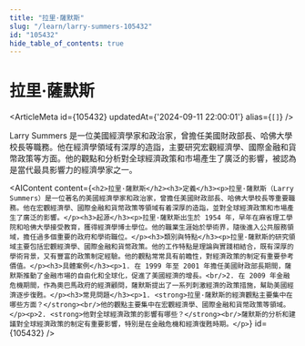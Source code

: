 ```yaml
---
title: "拉里·薩默斯"
slug: "/learn/larry-summers-105432"
id: "105432"
hide_table_of_contents: true
---
```



# 拉里·薩默斯

<ArticleMeta id={105432} updatedAt={'2024-09-11 22:00:01'} alias={`[]`} />
<div className='border-solid border-b border-t-0 my-4 border-[var(--ifm-color-gray-300)]' />

Larry Summers 是一位美國經濟學家和政治家，曾擔任美國財政部長、哈佛大學校長等職務。他在經濟學領域有深厚的造詣，主要研究宏觀經濟學、國際金融和貨幣政策等方面。他的觀點和分析對全球經濟政策和市場產生了廣泛的影響，被認為是當代最具影響力的經濟學家之一。

<AIContent content={`<h2>拉里·薩默斯</h2><h3>定義</h3><p>拉里·薩默斯（Larry Summers）是一位著名的美國經濟學家和政治家，曾擔任美國財政部長、哈佛大學校長等重要職務。他在宏觀經濟學、國際金融和貨幣政策等領域有着深厚的造詣，並對全球經濟政策和市場產生了廣泛的影響。</p><h3>起源</h3><p>拉里·薩默斯出生於 1954 年，早年在麻省理工學院和哈佛大學接受教育，獲得經濟學博士學位。他的職業生涯始於學術界，隨後進入公共服務領域，擔任過多個重要的政府和學術職位。</p><h3>類別與特點</h3><p>拉里·薩默斯的研究領域主要包括宏觀經濟學、國際金融和貨幣政策。他的工作特點是理論與實踐相結合，既有深厚的學術背景，又有豐富的政策制定經驗。他的觀點常常具有前瞻性，對經濟政策的制定有重要參考價值。</p><h3>具體案例</h3><p>1. 在 1999 年至 2001 年擔任美國財政部長期間，薩默斯推動了金融市場的自由化和全球化，促進了美國經濟的增長。<br/>2. 在 2009 年金融危機期間，作為奧巴馬政府的經濟顧問，薩默斯提出了一系列刺激經濟的政策措施，幫助美國經濟逐步復甦。</p><h3>常見問題</h3><p>1. <strong>拉里·薩默斯的經濟觀點主要集中在哪些方面？</strong><br/>他的觀點主要集中在宏觀經濟學、國際金融和貨幣政策等領域。</p><p>2. <strong>他對全球經濟政策的影響有哪些？</strong><br/>薩默斯的分析和建議對全球經濟政策的制定有重要影響，特別是在金融危機和經濟復甦時期。</p>`} id={105432} />
